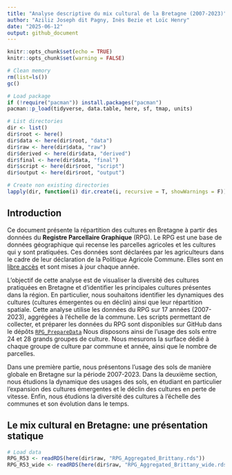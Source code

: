 ```yaml
---
title: "Analyse descriptive du mix cultural de la Bretagne (2007-2023)"
author: "Aziliz Joseph dit Pagny, Inès Bezie et Loïc Henry"
date: "2025-06-12"
output: github_document
---
```


```r
knitr::opts_chunk$set(echo = TRUE)
knitr::opts_chunk$set(warning = FALSE)
```

```r
# Clean memory 
rm(list=ls())
gc()

# Load package
if (!require("pacman")) install.packages("pacman")
pacman::p_load(tidyverse, data.table, here, sf, tmap, units)

# List directories 
dir <- list()
dir$root <- here()
dir$data <- here(dir$root, "data")
dir$raw <- here(dir$data, "raw")
dir$derived <- here(dir$data, "derived")
dir$final <- here(dir$data, "final")
dir$script <- here(dir$root, "script")
dir$output <- here(dir$root, "output")

# Create non existing directories
lapply(dir, function(i) dir.create(i, recursive = T, showWarnings = F))

```

## Introduction

Ce document présente la répartition des cultures en Bretagne à partir des données du **Registre Parcellaire Graphique** (RPG). Le RPG est une base de données géographique qui recense les parcelles agricoles et les cultures qui y sont pratiquées. Ces données sont déclarées par les agriculteurs dans le cadre de leur déclaration de la Politique Agricole Commune. Elles sont en [libre accès](https://geoservices.ign.fr/rpg) et sont mises à jour chaque année. 

L'objectif de cette analyse est de visualiser la diversité des cultures pratiquées en Bretagne et d'identifier les principales cultures présentes dans la région. En particulier, nous souhaitons identifier les dynamiques des cultures (cultures émergentes ou en déclin) ainsi que leur répartition spatiale. Cette analyse utilise les données du RPG sur 17 années (2007-2023), aggrégées à l'échelle de la commune. Les scripts permettant de collecter, et préparer les données du RPG sont disponibles sur GitHub dans le dépôts [`RPG_PrepareData`](https://github.com/loichy/RPG_PrepareData) Nous disposons ainsi de l'usage des sols entre 24 et 28 grands groupes de culture. Nous mesurons la surface dédié à chaque groupe de culture par commune et année, ainsi que le nombre de parcelles.

Dans une première partie, nous présentons l'usage des sols de manière globale en Bretagne sur la période 2007-2023. Dans la deuxième section, nous étudions la dynamique des usages des sols, en étudiant en particulier l'expansion des cultures émergentes et le déclin des cultures en perte de vitesse. Enfin, nous étudions la diversité des cultures à l'échelle des communes et son évolution dans le temps.

## Le mix cultural en Bretagne: une présentation statique 

```r
# Load data
RPG_R53 <- readRDS(here(dir$raw, "RPG_Aggregated_Brittany.rds"))
RPG_R53_wide <- readRDS(here(dir$raw, "RPG_Aggregated_Brittany_wide.rds"))

```


